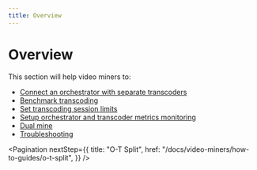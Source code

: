 ```yaml
---
title: Overview
---
```


# Overview

This section will help video miners to:

- [Connect an orchestrator with separate transcoders](/docs/video-miners/how-to-guides/o-t-split)
- [Benchmark transcoding](/docs/video-miners/how-to-guides/benchmarking)
- [Set transcoding session limits](/docs/video-miners/how-to-guides/session-limits)
- [Setup orchestrator and transcoder metrics monitoring](/docs/video-miners/how-to-guides/metrics-monitoring)
- [Dual mine](/docs/video-miners/how-to-guides/dual-mining)
- [Troubleshooting](/docs/video-miners/how-to-guides/troubleshooting)

<Pagination
  nextStep={{
    title: "O-T Split",
    href: "/docs/video-miners/how-to-guides/o-t-split",
  }}
/>
